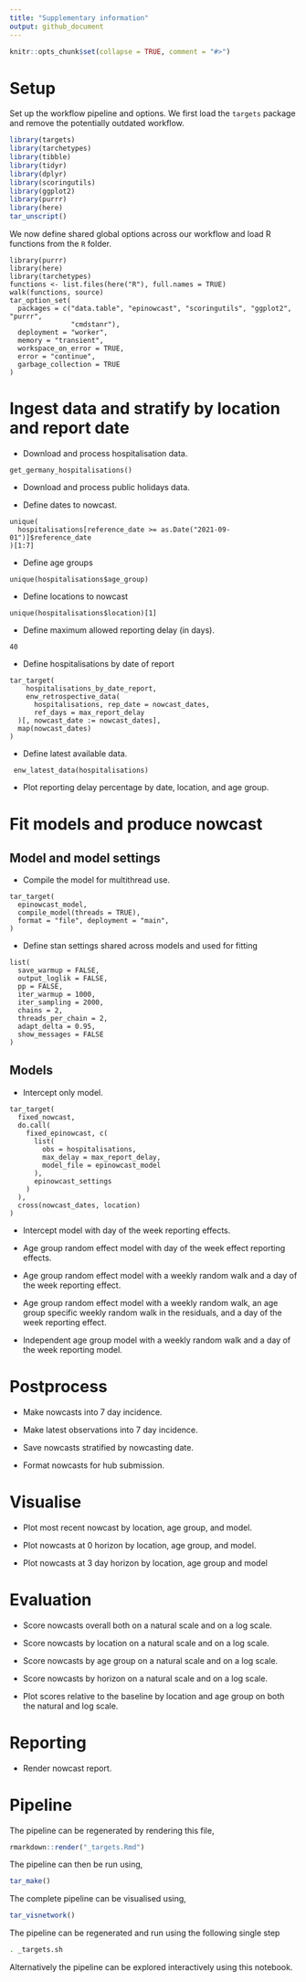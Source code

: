 ```yaml
---
title: "Supplementary information"
output: github_document
---
```


```r
knitr::opts_chunk$set(collapse = TRUE, comment = "#>")
```


# Setup

Set up the workflow pipeline and options. We first load the `targets` package and remove the potentially outdated workflow.

```r
library(targets)
library(tarchetypes)
library(tibble)
library(tidyr)
library(dplyr)
library(scoringutils)
library(ggplot2)
library(purrr)
library(here)
tar_unscript()
```

We now define shared global options across our workflow and load R functions from the `R` folder.


```targets
library(purrr)
library(here)
library(tarchetypes)
functions <- list.files(here("R"), full.names = TRUE)
walk(functions, source)
tar_option_set(
  packages = c("data.table", "epinowcast", "scoringutils", "ggplot2", "purrr",
               "cmdstanr"),
  deployment = "worker",
  memory = "transient",
  workspace_on_error = TRUE,
  error = "continue",
  garbage_collection = TRUE
)
```

# Ingest data and stratify by location and report date

* Download and process hospitalisation data.

```targets
get_germany_hospitalisations()
```

* Download and process public holidays data.

* Define dates to nowcast.

```targets
unique(
  hospitalisations[reference_date >= as.Date("2021-09-01")]$reference_date
)[1:7]
```

* Define age groups

```targets
unique(hospitalisations$age_group)
```

* Define locations to nowcast

```targets
unique(hospitalisations$location)[1]
```

* Define maximum allowed reporting delay (in days).

```targets
40
```

* Define hospitalisations by date of report

```targets
tar_target(
    hospitalisations_by_date_report,
    enw_retrospective_data(
      hospitalisations, rep_date = nowcast_dates,
      ref_days = max_report_delay
  )[, nowcast_date := nowcast_dates],
  map(nowcast_dates)
)
```

* Define latest available data.

```targets
 enw_latest_data(hospitalisations)
```

* Plot reporting delay percentage by date, location, and age group.

# Fit models and produce nowcast

## Model and model settings

* Compile the model for multithread use.

```targets
tar_target(
  epinowcast_model,
  compile_model(threads = TRUE),
  format = "file", deployment = "main",
)
```
* Define stan settings shared across models and used for fitting

```targets
list(
  save_warmup = FALSE,
  output_loglik = FALSE,
  pp = FALSE,
  iter_warmup = 1000,
  iter_sampling = 2000,
  chains = 2,
  threads_per_chain = 2,
  adapt_delta = 0.95,
  show_messages = FALSE
)
```
## Models

* Intercept only model.

```targets
tar_target(
  fixed_nowcast,
  do.call(
    fixed_epinowcast, c(
      list(
        obs = hospitalisations,
        max_delay = max_report_delay,
        model_file = epinowcast_model
      ),
      epinowcast_settings
    )
  ),
  cross(nowcast_dates, location)
)
```

* Intercept model with day of the week reporting effects.

* Age group random effect model with day of the week effect reporting effects.

* Age group random effect model with a weekly random walk and a day of the week reporting effect.

* Age group random effect model with a weekly random walk, an age group specific weekly random walk in the residuals,  and a day of the week reporting effect.

* Independent age group model with a weekly random walk and a day of the week reporting model.

# Postprocess

* Make nowcasts into 7 day incidence.

* Make latest observations into 7 day incidence.

* Save nowcasts stratified by nowcasting date.

* Format nowcasts for hub submission.

# Visualise

* Plot most recent nowcast by location, age group, and model.

* Plot nowcasts at 0 horizon by location, age group, and model.

* Plot nowcasts at 3 day horizon by location, age group and model

# Evaluation

* Score nowcasts overall both on a natural scale and on a log scale.

* Score nowcasts by location on a natural scale and on a log scale.

* Score nowcasts by age group on a natural scale and on a log scale.

* Score nowcasts by horizon on a natural scale and on a log scale.

* Plot scores relative to the baseline by location and age group on both the natural and log scale.

# Reporting

* Render nowcast report.

# Pipeline

The pipeline can be regenerated by rendering this file,

```r
rmarkdown::render("_targets.Rmd")
```

The pipeline can then be run using,

```r
tar_make()
```

The complete pipeline can be visualised using,

```r
tar_visnetwork()
```

The pipeline can be regenerated and run using the following single step

```bash
. _targets.sh
```

Alternatively the pipeline can be explored interactively using this notebook.
